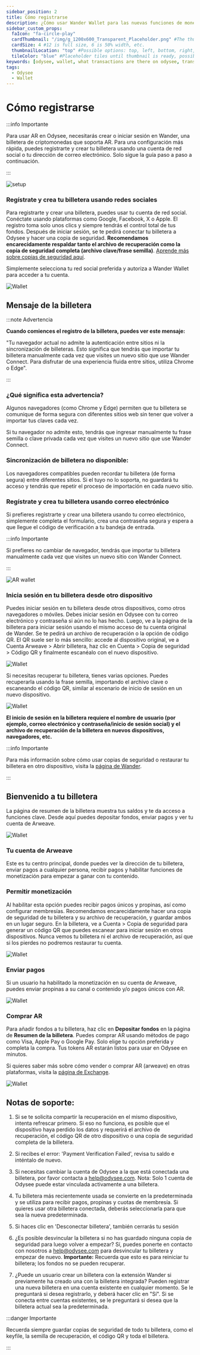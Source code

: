 ```yaml
---
sidebar_position: 2
title: Cómo registrarse
description: ¿Cómo usar Wander Wallet para las nuevas funciones de monetización de Odysee?
sidebar_custom_props:
  faIcon: "fa-circle-play"
  cardThumbnail: "/img/g_1200x600_Transparent_Placeholder.png" #The thumbnail on the category card.
  cardSize: 4 #12 is full size, 6 is 50% width, etc.
  thumbnailLocation: "top" #Possible options: top, left, bottom, right, none
  tileColor: "blue" #Placeholder tiles until thumbnail is ready, possible options: blue, cream, darkpurple, lightpurple, mauve, orange, pink, none
keywords: [odysee, wallet, what transactions are there on odysee, transaction on odysee, what do the transactions mean, what is a transaction]
tags:
  - Odysee
  - Wallet
---
```


# Cómo registrarse

:::info Importante

Para usar AR en Odysee, necesitarás crear o iniciar sesión en Wander, una billetera de criptomonedas que soporta AR. Para una configuración más rápida, puedes registrarte y crear tu billetera usando una cuenta de red social o tu dirección de correo electrónico. Solo sigue la guía paso a paso a continuación.

:::

![setup](https://thumbs.odycdn.com/9c3fe59318754fd1ac6c637317c7f611.webp)

### Regístrate y crea tu billetera usando redes sociales

Para registrarte y crear una billetera, puedes usar tu cuenta de red social. Conéctate usando plataformas como Google, Facebook, X o Apple. El registro toma solo unos clics y siempre tendrás el control total de tus fondos. Después de iniciar sesión, se te pedirá conectar tu billetera a Odysee y hacer una copia de seguridad. **Recomendamos encarecidamente respaldar tanto el archivo de recuperación como la copia de seguridad completa (archivo clave/frase semilla)**. [Aprende más sobre copias de seguridad aquí](https://help.odysee.tv/es/category-monetization/wander).

Simplemente selecciona tu red social preferida y autoriza a Wander Wallet para acceder a tu cuenta.

![Wallet](https://thumbs.odycdn.com/ffb150b93b8356ad04f9a943e963b3ed.webp)

## Mensaje de la billetera

:::note Advertencia

**Cuando comiences el registro de la billetera, puedes ver este mensaje:** 

"Tu navegador actual no admite la autenticación entre sitios ni la sincronización de billeteras. Esto significa que tendrás que importar tu billetera manualmente cada vez que visites un nuevo sitio que use Wander Connect. Para disfrutar de una experiencia fluida entre sitios, utiliza Chrome o Edge".

:::

### ¿Qué significa esta advertencia?

Algunos navegadores (como Chrome y Edge) permiten que tu billetera se comunique de forma segura con diferentes sitios web sin tener que volver a importar tus claves cada vez.

Si tu navegador no admite esto, tendrás que ingresar manualmente tu frase semilla o clave privada cada vez que visites un nuevo sitio que use Wander Connect.

### Sincronización de billetera no disponible:

Los navegadores compatibles pueden recordar tu billetera (de forma segura) entre diferentes sitios. Si el tuyo no lo soporta, no guardará tu acceso y tendrás que repetir el proceso de importación en cada nuevo sitio.

### Regístrate y crea tu billetera usando correo electrónico

Si prefieres registrarte y crear una billetera usando tu correo electrónico, simplemente completa el formulario, crea una contraseña segura y espera a que llegue el código de verificación a tu bandeja de entrada.

:::info Importante

Si prefieres no cambiar de navegador, tendrás que importar tu billetera manualmente cada vez que visites un nuevo sitio con Wander Connect.

:::

![AR wallet](https://thumbs.odycdn.com/e81612a85487bff13aa28c464b106c46.webp)

### Inicia sesión en tu billetera desde otro dispositivo

Puedes iniciar sesión en tu billetera desde otros dispositivos, como otros navegadores o móviles. Debes iniciar sesión en Odysee con tu correo electrónico y contraseña si aún no lo has hecho. Luego, ve a la página de la billetera para iniciar sesión usando el mismo acceso de tu cuenta original de Wander. Se te pedirá un archivo de recuperación o la opción de código QR. El QR suele ser lo más sencillo: accede al dispositivo original, ve a Cuenta Arweave > Abrir billetera, haz clic en Cuenta > Copia de seguridad > Código QR y finalmente escanéalo con el nuevo dispositivo.

![Wallet](https://thumbs.odycdn.com/4c424239c2f459795c4359e188adbe7e.webp)

Si necesitas recuperar tu billetera, tienes varias opciones. Puedes recuperarla usando la frase semilla, importando el archivo clave o escaneando el código QR, similar al escenario de inicio de sesión en un nuevo dispositivo.

![Wallet](https://thumbs.odycdn.com/573beb8f7f16b0e6df5f694beda8a983.webp)

**El inicio de sesión en la billetera requiere el nombre de usuario (por ejemplo, correo electrónico y contraseña/inicio de sesión social) y el archivo de recuperación de la billetera en nuevos dispositivos, navegadores, etc.**

:::info Importante

Para más información sobre cómo usar copias de seguridad o restaurar tu billetera en otro dispositivo, visita la [página de Wander](https://help.odysee.tv/es/category-monetization/wander).

:::

## Bienvenido a tu billetera

La página de resumen de la billetera muestra tus saldos y te da acceso a funciones clave. Desde aquí puedes depositar fondos, enviar pagos y ver tu cuenta de Arweave.

![Wallet](https://thumbs.odycdn.com/c2e9fd308ec62e4eb00a56a92ed856a5.webp)

### Tu cuenta de Arweave

Este es tu centro principal, donde puedes ver la dirección de tu billetera, enviar pagos a cualquier persona, recibir pagos y habilitar funciones de monetización para empezar a ganar con tu contenido.

### Permitir monetización

Al habilitar esta opción puedes recibir pagos únicos y propinas, así como configurar membresías. Recomendamos encarecidamente hacer una copia de seguridad de tu billetera y su archivo de recuperación, y guardar ambos en un lugar seguro. En la billetera, ve a Cuenta > Copia de seguridad para generar un código QR que puedes escanear para iniciar sesión en otros dispositivos. Nunca vemos tu billetera ni el archivo de recuperación, así que si los pierdes no podremos restaurar tu cuenta.

![Wallet](https://thumbs.odycdn.com/b1df88911724e84163a00866c285d99b.webp)

### Enviar pagos

Si un usuario ha habilitado la monetización en su cuenta de Arweave, puedes enviar propinas a su canal o contenido y/o pagos únicos con AR.

![Wallet](https://thumbs.odycdn.com/d23ca5baee1d1a264b5da2ce7344abb7.webp)

### Comprar AR

Para añadir fondos a tu billetera, haz clic en **Depositar fondos** en la página de **Resumen de la billetera**. Puedes comprar AR usando métodos de pago como Visa, Apple Pay o Google Pay. Solo elige tu opción preferida y completa la compra. Tus tokens AR estarán listos para usar en Odysee en minutos.

Si quieres saber más sobre cómo vender o comprar AR (arweave) en otras plataformas, visita la [página de Exchange](https://help.odysee.tv/es/category-monetization/exchanges/).

![Wallet](https://thumbs.odycdn.com/08ccc2dc53be634b1eca7af955c1b22d.webp)

## Notas de soporte:

1. Si se te solicita compartir la recuperación en el mismo dispositivo, intenta refrescar primero. Si eso no funciona, es posible que el dispositivo haya perdido los datos y requerirá el archivo de recuperación, el código QR de otro dispositivo o una copia de seguridad completa de la billetera.

2. Si recibes el error: 'Payment Verification Failed', revisa tu saldo e inténtalo de nuevo.

3. Si necesitas cambiar la cuenta de Odysee a la que está conectada una billetera, por favor contacta a help@odysee.com. Nota: Solo 1 cuenta de Odysee puede estar vinculada activamente a una billetera.

4. Tu billetera más recientemente usada se convierte en la predeterminada y se utiliza para recibir pagos, propinas y cuotas de membresía. Si quieres usar otra billetera conectada, deberás seleccionarla para que sea la nueva predeterminada.

5. Si haces clic en 'Desconectar billetera', también cerrarás tu sesión

6. ¿Es posible desvincular la billetera si no has guardado ninguna copia de seguridad para luego volver a empezar? Sí, puedes ponerte en contacto con nosotros a help@odysee.com para desvincular tu billetera y empezar de nuevo. **Importante:** Recuerda que esto es para reiniciar tu billetera; los fondos no se pueden recuperar.

7. ¿Puede un usuario crear un billetera con la extensión Wander si previamente ha creado una con la billetera integrada? Pueden registrar una nueva billetera en una cuenta existente en cualquier momento. Se le preguntará si desea registrarlo, y deberá hacer clic en "Sí". Si se conecta entre cuentas existentes, se le preguntará si desea que la billetera actual sea la predeterminada.

:::danger Importante

Recuerda siempre guardar copias de seguridad de todo tu billetera, como el keyfile, la semilla de recuperación, el código QR y toda el billetera.

:::